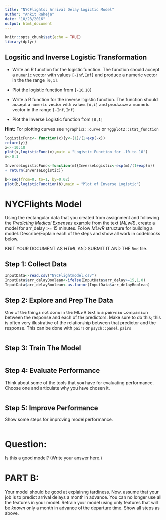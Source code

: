---
title: "NYCFlights: Arrival Delay Logictic Model"
author: "Ankit Raheja"
date: "10/23/2016"
output: html_document
---

```{r setup, include=FALSE}
knitr::opts_chunk$set(echo = TRUE)
library(dplyr)
```


## Logsitic and Inverse Logistic Transformation 

- Write an R function for the logistic function. The function should accept a `numeric` vector with values `[-Inf,Inf]` and produce a numeric vector in the the range `[0,1]`.

- Plot the logistic function from  `[-10,10]`

- Write a R function for the inverse logistic function. The function should accept a `numeric` vector with values `[0,1]` and prodcuce a numeric vector in the range `[-Inf,Inf]`

- Plot the Inverse Logistic function from `[0,1]`


**Hint:** For plotting curves see `?graphics::curve` or `?ggplot2::stat_function`

```{r "Logistic and Inverse Logistic" }
logisticFunc<- function(x){y<-(1)/(1+exp(-x))
return(y)}
x<--10:10
plot(x,logisticFunc(x),main = "Logistic Function for -10 to 10")
m<-0:1

InverseLogisticFunc<-function(m){InverseLogistic<-exp(m)/(1+exp(m))
+ return(InverseLogistic)}

b<-seq(from=0, to=1, by=0.02)
plot(b,logisticFunction(b),main = "Plot of Inverse Logistic")


```


# NYCFlights Model

Using the rectangular data that you created from assignment and following the *Predicting Medical Expenses* example from the text (*MLwR*), create a model for arr_delay >= 15 minutes. Follow *MLwR* structure   for building a model. Describe/Explain each of the steps and show all work in codeblocks below.

KNIT YOUR DOCUMENT AS *HTML* AND SUBMIT IT AND THE `Rmd` file.   

## Step 1: Collect Data 

```{r "Step 1: Collect Data" }
InputData<-read.csv("NYCFlightmodel.csv")
InputData$arr_delayBoolean<-ifelse(InputData$arr_delay>=15,1,0)
InputData$arr_delayBoolean<-as.factor(InputData$arr_delayBoolean)

```

## Step 2: Explore and Prep The Data


One of the things not done in the MLwR text is a pairwise comparison between the response and each of the predictors. Make sure to do this; this is often very illustrative of the relationship between that predictor and the response. This can be done with `pairs` or `psych::panel.pairs`


```{r "Step 2: Explore and Prep The Data" }

```

## Step 3:  Train The Model

```{r "Step 3: Train The Model" }

```

## Step 4: Evaluate Performance

Think about some of the tools that you have for evaluating performance.  Choose one and articulate why you have chosen it.

```{r "Step 4: Evaluate Performance" }

```

 
## Step 5: Improve Performance 

Show some steps for improving model performance.

```{r "Step 5: Improve Performance" }

```


# Question:

Is this a good model?  (Write your answer here.)


# PART B:

Your model should be good at explaining tardiness. Now, assume that your job is to predict arrival delays a month in advance. You can no longer use all the features in your model. Retrain your model using only features that will be *known* only a month in advance of the departure time.  Show all steps as above.

